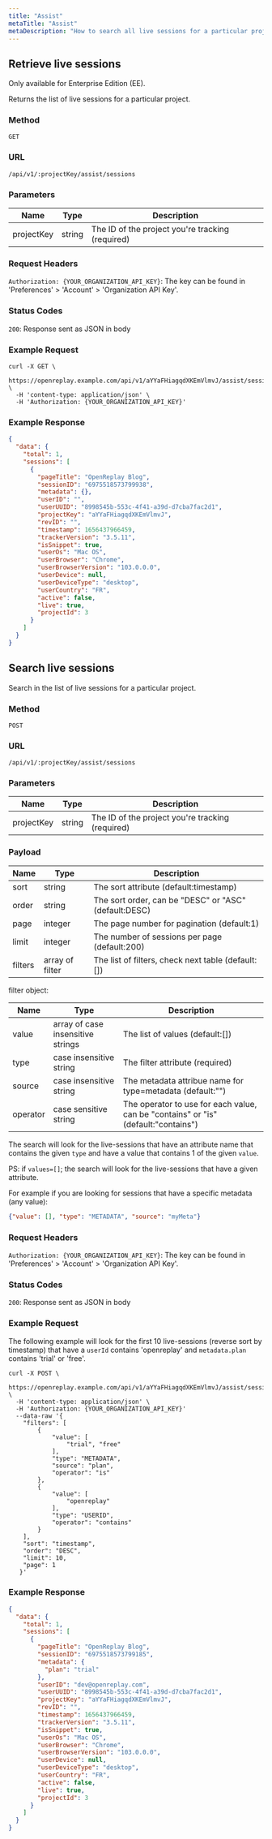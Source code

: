 ```yaml
---
title: "Assist"
metaTitle: "Assist"
metaDescription: "How to search all live sessions for a particular project."
---
```


## Retrieve live sessions

Only available for Enterprise Edition (EE).

Returns the list of live sessions for a particular project.

### Method

`GET`

### URL

`/api/v1/:projectKey/assist/sessions`

### Parameters

| Name | Type | Description |
|----------|-------------|-------------|
| projectKey | string | The ID of the project you're tracking (required) |

### Request Headers

`Authorization: {YOUR_ORGANIZATION_API_KEY}`: The key can be found in 'Preferences' > 'Account' > 'Organization API
Key'.

### Status Codes

`200`: Response sent as JSON in body

### Example Request

```shell
curl -X GET \
  https://openreplay.example.com/api/v1/aYYaFHiagqdXKEmVlmvJ/assist/sessions \
  -H 'content-type: application/json' \
  -H 'Authorization: {YOUR_ORGANIZATION_API_KEY}'
```

### Example Response

```json
{
  "data": {
    "total": 1,
    "sessions": [
      {
        "pageTitle": "OpenReplay Blog",
        "sessionID": "6975518573799938",
        "metadata": {},
        "userID": "",
        "userUUID": "8998545b-553c-4f41-a39d-d7cba7fac2d1",
        "projectKey": "aYYaFHiagqdXKEmVlmvJ",
        "revID": "",
        "timestamp": 1656437966459,
        "trackerVersion": "3.5.11",
        "isSnippet": true,
        "userOs": "Mac OS",
        "userBrowser": "Chrome",
        "userBrowserVersion": "103.0.0.0",
        "userDevice": null,
        "userDeviceType": "desktop",
        "userCountry": "FR",
        "active": false,
        "live": true,
        "projectId": 3
      }
    ]
  }
}
```

## Search live sessions

Search in the list of live sessions for a particular project.

### Method

`POST`

### URL

`/api/v1/:projectKey/assist/sessions`

### Parameters

| Name | Type | Description |
|----------|-------------|-------------|
| projectKey | string | The ID of the project you're tracking (required) |

### Payload

| Name    | Type            | Description                                          |
|---------|-----------------|------------------------------------------------------|
| sort    | string          | The sort attribute (default:timestamp)               |
| order   | string          | The sort order, can be "DESC" or "ASC" (default:DESC) |
| page    | integer         | The page number for pagination (default:1)           |
| limit   | integer         | The number of sessions per page (default:200)        |
| filters | array of filter | The list of filters, check next table (default:[])   |

filter object:

| Name     | Type                              | Description                                                                        |
|----------|-----------------------------------|------------------------------------------------------------------------------------|
| value    | array of case insensitive strings | The list of values (default:[])                                                    |
| type     | case insensitive string           | The filter attribute (required)                                                    |
| source   | case insensitive string           | The metadata attribue name for type=metadata (default:"")                          |
| operator | case sensitive string           | The operator to use for each value, can be "contains" or "is" (default:"contains") |

The search will look for the live-sessions that have an attribute name that contains the given `type` and have a value that contains 1 of the given `value`.


PS: if `values=[]`; the search will look for the live-sessions that have a given attribute.

For example if you are looking for sessions that have a specific metadata (any value):
```json
{"value": [], "type": "METADATA", "source": "myMeta"}
```

### Request Headers

`Authorization: {YOUR_ORGANIZATION_API_KEY}`: The key can be found in 'Preferences' > 'Account' > 'Organization API
Key'.

### Status Codes

`200`: Response sent as JSON in body

### Example Request

The following example will look for the first 10 live-sessions (reverse sort by timestamp) that have
a `userId` contains 'openreplay' and `metadata.plan` contains 'trial' or 'free'.

```shell
curl -X POST \
  https://openreplay.example.com/api/v1/aYYaFHiagqdXKEmVlmvJ/assist/sessions \
  -H 'content-type: application/json' \
  -H 'Authorization: {YOUR_ORGANIZATION_API_KEY}'
  --data-raw '{
    "filters": [
        {
            "value": [
                "trial", "free"
            ],
            "type": "METADATA",
            "source": "plan",
            "operator": "is"
        },
        {
            "value": [
                "openreplay"
            ],
            "type": "USERID",
            "operator": "contains"
        }
    ],
    "sort": "timestamp",
    "order": "DESC",
    "limit": 10,
    "page": 1
   }'
```

### Example Response

```json
{
  "data": {
    "total": 1,
    "sessions": [
      {
        "pageTitle": "OpenReplay Blog",
        "sessionID": "6975518573799185",
        "metadata": {
          "plan": "trial"
        },
        "userID": "dev@openreplay.com",
        "userUUID": "8998545b-553c-4f41-a39d-d7cba7fac2d1",
        "projectKey": "aYYaFHiagqdXKEmVlmvJ",
        "revID": "",
        "timestamp": 1656437966459,
        "trackerVersion": "3.5.11",
        "isSnippet": true,
        "userOs": "Mac OS",
        "userBrowser": "Chrome",
        "userBrowserVersion": "103.0.0.0",
        "userDevice": null,
        "userDeviceType": "desktop",
        "userCountry": "FR",
        "active": false,
        "live": true,
        "projectId": 3
      }
    ]
  }
}
```

